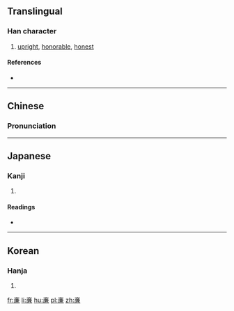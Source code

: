 {{also|廉}}
==Translingual==

===Han character===
{{Han char|rn=8|rad=亠|as=11|sn=13|four=|canj=卜竹X金 (YHXC)|ids=⿱[[亠]]⿰[[丿]][[兼]]}}

# [[upright]], [[honorable]], [[honest]]

====References====
* {{Han ref|kx=0089.201|hdz=10291.081|uh=4EB7|ud=20151}}

----

==Chinese==
{{zh-forms}}

===Pronunciation===
{{zh-pron
|m=lián
|c=lim4
|mc=
|oc=
|ma=
|cat=a
}}

----

==Japanese==

===Kanji===
{{ja-kanji|grade=|rs=亠11}}

# {{defn|lang=ja|sort=亠11}}

====Readings====
* {{ja-readings|on=[[れん]] (ren)|kun=[[かど]] (kado), [[やすい]] (yasui)}}

----

==Korean==

===Hanja===
{{ko-hanja|hangeul=렴|rv=ryeom|mr=ryŏm}}

# {{defn|lang=ko|sort=亠11}}

[[fr:亷]]
[[li:亷]]
[[hu:亷]]
[[pl:亷]]
[[zh:亷]]